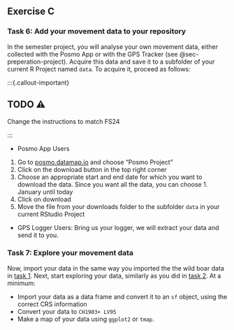 ## Exercise C


### Task 6: Add your movement data to your repository {#sec-w2-task6}

In the semester project, you will analyse your own movement data, either collected with the Posmo App or with the GPS Tracker (see @sec-preperation-project). Acquire this data and save it to a subfolder of your current R Project named `data`. To acquire it, proceed as follows:
  
  
  :::{.callout-important}

## TODO ⚠️

Change the instructions to match FS24

:::
  
  - Posmo App Users
1. Go to [posmo.datamap.io](https://posmo.datamap.io) and choose "Posmo Project"
2. Click on the download button in the top right corner
3. Choose an appropriate start and end date for which you want to download the data. Since you want all the data, you can choose 1. January until today
4. Click on download
5. Move the file from your downloads folder to the subfolder `data` in your current RStudio Project
- GPS Logger Users: Bring us your logger, we will extract your data and send it to you.

<!-- :::{.callout-important}

TODO: Move this to an appropriate location

**DO NOT COMMIT ANYTHING YET**. Since your movement data is sensitive, personal information, we do not recommend pushing it to a public GitHub repo. 

First, check if Git recognized your added file by having a look at the Git Pane in RStudio. Do you see your file there? If you do, good. If you don't, get in touch with us.

Now, to prevent Git from publishing your data to GitHub, create a new text file in RStudio (click on File → New File → Text File). In this file, add the name of your data-folder (e.g. `data/`), then save the file with the name `.gitignore` in your project folder. Git will ignore all files and folders listed in this file.

To make sure it worked, check the Git Pane of Rstudio. Do you see your movement data listed here? If not, it worked! If you still see it there, get in touch wih us. 
::: -->

### Task 7: Explore your movement data {#sec-w2-task7}

Now, import your data in the same way you imported the the wild boar data in [task 1](#sec-w2-task1). Next, start exploring your data, similarly as you did in [task 2](#sec-w2-task2). At a minimum:

- Import your data as a data frame and convert it to an `sf` object, using the correct CRS information
- Convert your data to `CH1903+ LV95`
- Make a map of your data using `ggplot2` or `tmap`.


